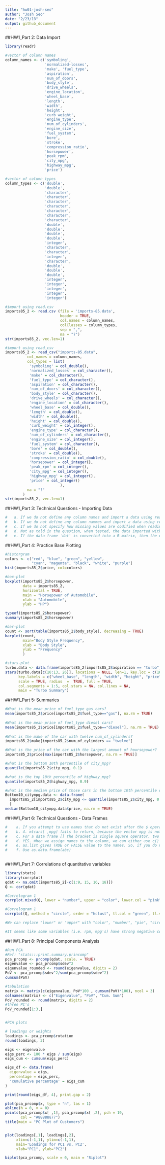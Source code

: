 ```yaml
---
title: "hw01-josh-seo"
author: "Josh Seo"
date: "2/23/18"
output: github_document
---
```



##HW1_Part 2: Data Import
```r
library(readr)

#vector of column names
column_names <- c('symboling', 
                  'normalized-losses', 
                  'make', 'fuel_type', 
                  'aspiration', 
                  'num_of_doors', 
                  'body_style', 
                  'drive_wheels', 
                  'engine_location', 
                  'wheel_base', 
                  'length', 
                  'width', 
                  'height', 
                  'curb_weight', 
                  'engine_type', 
                  'num_of_cylinders', 
                  'engine_size', 
                  'fuel_system', 
                  'bore', 
                  'stroke', 
                  'compression_ratio', 
                  'horsepower', 
                  'peak_rpm', 
                  'city_mpg',
                  'highway_mpg', 
                  'price')

#vector of column types
column_types <- c('double',
                  'double',
                  'character',
                  'character',
                  'character',
                  'character',
                  'character',
                  'character',
                  'character',
                  'double',
                  'double',
                  'double',
                  'double',
                  'integer',
                  'character',
                  'character',
                  'integer',
                  'character',
                  'double',
                  'double',
                  'double',
                  'integer',
                  'integer',
                  'integer',
                  'integer',
                  'integer')

#import using read.csv
imports85_2 <- read.csv (file = 'imports-85.data',
                         header = TRUE, 
                         col.names = column_names, 
                         colClasses = column_types, 
                         sep = ",", 
                         na = "?")
str(imports85_2, vec.len=1)

#import using read_csv
imports85_2 <- read_csv("imports-85.data",  
          col_names = column_names,
          col_types = list(
           'symboling' = col_double(),
           'normalized_losses' = col_character(),
           'make' = col_character(), 
           'fuel_type' = col_character(),
           'aspiration' = col_character(), 
           'num_of_doors' = col_character(),
           'body_style' = col_character(),
           'drive_wheels' = col_character(),
           'engine_location' = col_character(),
           'wheel_base' = col_double(),
           'length' = col_double(),
           'width' = col_double(),
           'height' = col_double(),
           'curb_weight' = col_integer(),
           'engine_type' = col_character(),
           'num_of_cylinders' = col_character(),
           'engine_size' = col_integer(),
           'fuel_system' = col_character(),
           'bore' = col_double(),
           'stroke' = col_double(),
           'compression_ratio' = col_double(),
           'horsepower' = col_integer(),
           'peak_rpm' = col_integer(),
           'city_mpg' = col_integer(),
           'highway_mpg' = col_integer(),
           'price' = col_integer()
                         ),
          na = "?"
        )
str(imports85_2, vec.len=1)
```


##HW1_Part 3: Technical Questions - Importing Data
```r
#   a. If we do not define any column names and import a data using read.csv, it does not show the column names.It prints just the data.
#   b. If we do not define any column nammes and import a data using read.csv with the header=FALSE, it prints the vector number on the top of each column as in forms of V1, V2,...
#   c. If we do not specify how missing values are codified when reading the table functions, it will keep its value as "?" and it will cause errors when using functions with the data.
#   d. Not as told in the question, when tested, the data imported with column types specified had smaller object size than the data with column types not specified. We can assume that assigning integer type to a value with double value would limit and decrease the size of the data.
#   e. If the data frame 'dat' is converted into a R matrix, then the data frame will be come an array with certain degree with numeric values. 
```


##HW1_Part 4: Practice Base Plotting
```r
#historgram
colors <- c("red", "blue", "green", "yellow", 
            "cyan", "magenta", "black", "white", "purple")
hist(imports85_2$price, col=colors)

#box-plot
boxplot(imports85_2$horsepower, 
        data = imports85_2, 
        horizontal = TRUE, 
        main = "Horsepower of Automobile", 
        xlab = "Automobile", 
        ylab = "HP")

typeof(imports85_2$horsepower)
summary(imports85_2$horsepower)

#bar-plot
count <- sort(table(imports85_2$body_style), decreasing = TRUE)
barplot(count,
        main="Body Style Frequency", 
        xlab = "Body Style",
        ylab = "Frequency"
        )

#stars-plot
turbo.data <- data.frame(imports85_2[imports85_2$aspiration == "turbo",])
stars(turbo.data[c(10:13, 26)], locations = NULL, len=1, key.loc = c(18,10),
      key.labels = c("wheel_base", "length", "width", "height", "price"),
      scale = TRUE, radius  =  TRUE, full = TRUE,
      col.segments = 1:5, col.stars = NA, col.lines = NA,
      main = "Turbo Summary")
```


##HW1_Part 5: Summaries
```r
#What is the mean price of fuel_type gas cars?
mean(imports85_2$price[imports85_2$fuel_type=="gas"], na.rm = TRUE)
                         
#What is the mean price of fuel_type diesel cars?
mean(imports85_2$price[imports85_2$fuel_type=="diesel"], na.rm = TRUE)
  
#What is the make of the car with twelve num_of_cylinders?
imports85_2$make[imports85_2$num_of_cylinders == "twelve"]

#What is the price of the car with the largest amount of hoursepower?
imports85_2$price[max(imports85_2$horsepower, na.rm = TRUE)]

#what is the bottom 10th percentile of city_mpg?
quantile(imports85_2$city_mpg, 0.1)

#what is the top 10th percentile of highway_mpg?
quantile(imports85_2$highway_mpg, 0.9)

#what is the median price of those cars in the bottom 10th percentile of city_mpg?
Bottom10_citympg.data <- data.frame(
  imports85_2[imports85_2$city_mpg <= quantile(imports85_2$city_mpg, 0.1),]
  )
median(Bottom10_citympg.data$price, na.rm = TRUE)
```


##HW1_Part 6: Technical Questions - Data Frames
```r
#    a. If you attempt to use names that do not exist after the $ operator, it returns NULL
#    b. 4. mtcars[ ,mpg] fails to return, because the vector mpg is not written in the quotes("").
#    c. For a data frame [] the bracket is single square operator. two coordinates separated by comma thus cell value from first column = 1 numeric coordinate use "mpg". [[]] is to select single element
#    d. YES. When we assign names to the column, we can either use c() or list() to combine the list of more than one names we want to give to the columns at once. But the order is very important, as it counts the order by the vector number.
#    e. as.list gives TRUE or FALSE value to the names. So, if you do not specify, it would return error regarding false values.
#    f. Use as.data.frame(abc)
    
```


##HW1_Part 7: Correlations of quantitative variables
```r
library(stats)
library(corrplot)
qdat <- na.omit(imports85_2[-c(1:9, 15, 16, 18)])
Q <- cor(qdat)

#Correlogram 1
corrplot.mixed(Q, lower = "number", upper = "color", lower.col = "pink", number.cex = .7)

#Correlogram 1
corrplot(Q, method = "circle", order = "hclust", tl.col = "green", tl.srt = 45, bg = "lavender")

#We can replace "lower" or "upper" with "color", "number", "pie", "circle", etc. If "lower" is a number, number.cex returns the size of it. You can change or assign a color with "lower.col".

#It seems like some variables (i.e. rpm, mpg's) have strong negative correlations as shown in red, while all other values except stroke and compression ration have strong positive correlations as shown in blue. The two excetions in white do not have strong correlations.
```



##HW1_Part 8: Principal Components Analysis
```r
#Run PCA
#Ref: "stats:::print.summary.princomp"
pca_prcomp <- prcomp(qdat, scale. = TRUE)
eigenvalue <- pca_prcomp$sdev^2
eigenvalue_rounded <- round(eigenvalue, digits = 2)
PoV <- pca_prcomp$sdev^2/sum(pca_prcomp$sdev^2)
cumsum(PoV)

#tabulation
matrix <- matrix(c(eigenvalue, PoV*100 , cumsum(PoV)*100), ncol = 3)
colnames(matrix) <- c("Eigenvalue", "PoV", "Cum. Sum")
PoV_rounded <- round(matrix, digits = 2)
#three PC's
PoV_rounded[1:3,]


#PCA plots

# loadings or weights
loadings <- pca_prcomp$rotation 
round(loadings, 3)

eigs <- eigenvalue
eigs_perc <- 100 * eigs / sum(eigs)
eigs_cum <- cumsum(eigs_perc)

eigs_df <- data.frame(
  eigenvalue = eigs,
  percentage = eigs_perc,
  'cumulative percentage' = eigs_cum
)

print(round(eigs_df, 4), print.gap = 2)

plot(pca_prcomp$x, type = "n", las = 1)
abline(h = 0, v = 0)
points(pca_prcomp$x[ ,1], pca_prcomp$x[ ,2], pch = 19, 
       col = "#88888877")
title(main = "PC Plot of Customers")


plot(loadings[,1], loadings[,2],
     xlim=c(-1,1), ylim=c(-1,1),
     main='Loadings for PC1 vs. PC2',
     xlab="PC1", ylab="PC2")

biplot(pca_prcomp, scale = 0, main = "Biplot")
```
